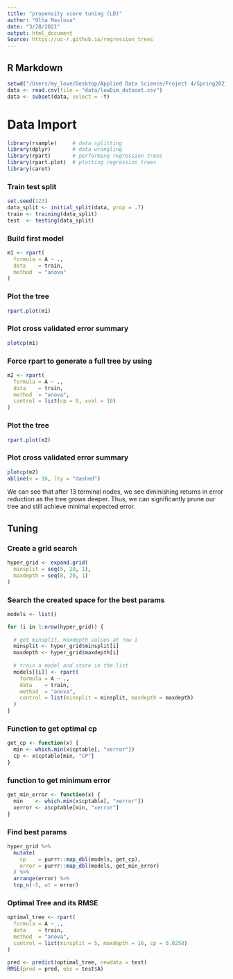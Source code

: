 ```yaml
---
title: "propensity score tuning (LD)"
author: "Olha Maslova"
date: "3/28/2021"
output: html_document
Source: https://uc-r.github.io/regression_trees
---
```


## R Markdown
```r
setwd("/Users/my_love/Desktop/Applied Data Science/Project 4/Spring2021-Project4-project4group1/")
data <- read.csv(file = "data/lowDim_dataset.csv")
data <- subset(data, select = -Y)
```
# Data Import
```r
library(rsample)     # data splitting 
library(dplyr)       # data wrangling
library(rpart)       # performing regression trees
library(rpart.plot)  # plotting regression trees
library(caret)
```

### Train test split
```r
set.seed(123)
data_split <- initial_split(data, prop = .7)
train <- training(data_split)
test  <- testing(data_split)
```

### Build first model
```r
m1 <- rpart(
  formula = A ~ .,
  data    = train,
  method  = "anova"
)
```

### Plot the tree
```r
rpart.plot(m1)
```

### Plot cross validated error summary
```r
plotcp(m1)
```

### Force rpart to generate a full tree by using
```r
m2 <- rpart(
  formula = A ~ .,
  data    = train,
  method  = "anova",
  control = list(cp = 0, xval = 10)
)
```

### Plot the tree
```r
rpart.plot(m2)
```

### Plot cross validated error summary
```r
plotcp(m2)
abline(v = 16, lty = "dashed")
```

We can see that after 13 terminal nodes, we see diminishing returns in error reduction as the tree grows deeper. Thus, we can significantly prune our tree and still achieve minimal expected error.

## Tuning
### Create a grid search
```r
hyper_grid <- expand.grid(
  minsplit = seq(5, 20, 1),
  maxdepth = seq(8, 20, 1)
)
```

### Search the created space for the best params
```r
models <- list()

for (i in 1:nrow(hyper_grid)) {
  
  # get minsplit, maxdepth values at row i
  minsplit <- hyper_grid$minsplit[i]
  maxdepth <- hyper_grid$maxdepth[i]
  
  # train a model and store in the list
  models[[i]] <- rpart(
    formula = A ~ .,
    data    = train,
    method  = "anova",
    control = list(minsplit = minsplit, maxdepth = maxdepth)
  )
}
```

### Function to get optimal cp
```r
get_cp <- function(x) {
  min <- which.min(x$cptable[, "xerror"])
  cp <- x$cptable[min, "CP"] 
}
```

### function to get minimum error
```r
get_min_error <- function(x) {
  min    <- which.min(x$cptable[, "xerror"])
  xerror <- x$cptable[min, "xerror"] 
}
```

### Find best params
```r
hyper_grid %>%
  mutate(
    cp    = purrr::map_dbl(models, get_cp),
    error = purrr::map_dbl(models, get_min_error)
  ) %>%
  arrange(error) %>%
  top_n(-5, wt = error)
```

### Optimal Tree and its RMSE
```r
optimal_tree <- rpart(
  formula = A ~ .,
  data    = train,
  method  = "anova",
  control = list(minsplit = 5, maxdepth = 16, cp = 0.0258)
)

pred <- predict(optimal_tree, newdata = test)
RMSE(pred = pred, obs = test$A)
```

